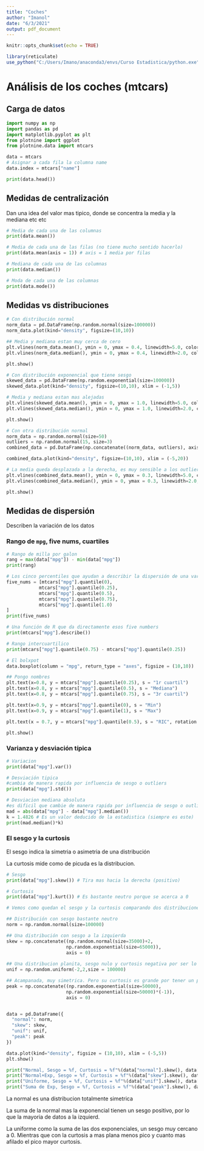 ```yaml
---
title: "Coches"
author: "Imanol"
date: "6/3/2021"
output: pdf_document
---
```


```r
knitr::opts_chunk$set(echo = TRUE)

library(reticulate)
use_python("C:/Users/Imano/anaconda3/envs/Curso Estadistica/python.exe")
```

# Análisis de los coches (mtcars)

## Carga de datos
```python
import numpy as np
import pandas as pd
import matplotlib.pyplot as plt
from plotnine import ggplot
from plotnine.data import mtcars

data = mtcars
# Asignar a cada fila la columna name
data.index = mtcars["name"]

print(data.head())
```

## Medidas de centralización

Dan una idea del valor mas tipico, donde se concentra la media y la mediana etc etc

```python
# Media de cada una de las columnas
print(data.mean()) 

# Media de cada una de las filas (no tiene mucho sentido hacerlo)
print(data.mean(axis = 1)) # axis = 1 media por filas

# Mediana de cada una de las columnas
print(data.median()) 

# Moda de cada una de las columnas
print(data.mode()) 
```

## Medidas vs distribuciones
```python
# Con distribución normal
norm_data = pd.DataFrame(np.random.normal(size=100000))
norm_data.plot(kind="density", figsize=(10,10))

## Media y mediana estan muy cerca de cero
plt.vlines(norm_data.mean(), ymin = 0, ymax = 0.4, linewidth=5.0, color = "green")
plt.vlines(norm_data.median(), ymin = 0, ymax = 0.4, linewidth=2.0, color = "red")

plt.show()

# Con distribución exponencial que tiene sesgo
skewed_data = pd.DataFrame(np.random.exponential(size=100000))
skewed_data.plot(kind="density", figsize=(10,10), xlim = (-1,5))

# Media y mediana estan mas alejadas
plt.vlines(skewed_data.mean(), ymin = 0, ymax = 1.0, linewidth=5.0, color = "green")
plt.vlines(skewed_data.median(), ymin = 0, ymax = 1.0, linewidth=2.0, color = "red")

plt.show()

# Con otra distribución normal
norm_data = np.random.normal(size=50)
outliers = np.random.normal(15, size=3)
combined_data = pd.DataFrame(np.concatenate((norm_data, outliers), axis = 0))

combined_data.plot(kind="density", figsize=(10,10), xlim = (-5,20))

# La media queda desplazada a la derecha, es muy sensible a los outliers
plt.vlines(combined_data.mean(), ymin = 0, ymax = 0.3, linewidth=5.0, color = "green")
plt.vlines(combined_data.median(), ymin = 0, ymax = 0.3, linewidth=2.0, color = "red")

plt.show()
```

## Medidas de dispersión

Describen la variación de los datos

### Rango de `mpg`, five nums, cuartiles
```python
# Rango de milla por galon
rang = max(data["mpg"]) - min(data["mpg"])
print(rang)

# Los cinco percentiles que ayudan a describir la dispersión de una variable
five_nums = [mtcars["mpg"].quantile(0),
            mtcars["mpg"].quantile(0.25),
            mtcars["mpg"].quantile(0.5),
            mtcars["mpg"].quantile(0.75),
            mtcars["mpg"].quantile(1.0)
]
print(five_nums)

# Una función de R que da directamente esos five numbers
print(mtcars["mpg"].describe())

# Rango intercuartilico
print(mtcars["mpg"].quantile(0.75) - mtcars["mpg"].quantile(0.25))

# El bolxpot
data.boxplot(column = "mpg", return_type = "axes", figsize = (10,10))

## Pongo nombres
plt.text(x=0.8, y = mtcars["mpg"].quantile(0.25), s = "1r cuartil")
plt.text(x=0.8, y = mtcars["mpg"].quantile(0.5), s = "Mediana")
plt.text(x=0.8, y = mtcars["mpg"].quantile(0.75), s = "3r cuartil")

plt.text(x=0.9, y = mtcars["mpg"].quantile(0), s = "Min")
plt.text(x=0.9, y = mtcars["mpg"].quantile(1), s = "Max")

plt.text(x = 0.7, y = mtcars["mpg"].quantile(0.5), s = "RIC", rotation = 90, size = 25) # El rotation rota el texto

plt.show()
```

### Varianza y desviación típica

```python
# Variacion
print(data["mpg"].var())

# Desviación tipica
#cambia de manera rapida por influencia de sesgo o outliers
print(data["mpg"].std())

# Desviacion mediana absoluta
#es dificil que cambie de manera rapida por influencia de sesgo o outliers
mad = abs(data["mpg"] - data["mpg"].median())
k = 1.4826 # Es un valor deducido de la estadistica (siempre es este)
print(mad.median()*k)
```

### El sesgo y la curtosis

El sesgo indica la simetria o asimetria de una distribución

La curtosis mide como de picuda es la distribucion.

```python
# Sesgo
print(data["mpg"].skew()) # Tira mas hacia la derecha (positivo)

# Curtosis
print(data["mpg"].kurt()) # Es bastante neutro porque se acerca a 0
```


```python
# Vemos como quedan el sesgo y la curtosis comparando dos distribuciones diferenctes

## Distribución con sesgo bastante neutro
norm = np.random.normal(size=100000)

## Una distribución con sesgo a la izquierda
skew = np.concatenate((np.random.normal(size=35000)+2, 
                      np.random.exponential(size=65000)),
                      axis = 0)
                      
## Una distribucion planita, sesgo nulo y curtosis negativa por ser lo contrario a un pincho.
unif = np.random.uniform(-2,2,size = 100000)

## Acampanada, muy simetrica. Pero su curtosis es grande por tener un pico muy prominente.
peak = np.concatenate((np.random.exponential(size=50000),
                      np.random.exponential(size=50000)*(-1)),
                      axis = 0)


data = pd.DataFrame({
  "normal": norm,
  "skew": skew,
  "unif": unif,
  "peak": peak
})

data.plot(kind="density", figsize = (10,10), xlim = (-5,5))
plt.show()

print("Normal, Sesgo = %f, Curtosis = %f"%(data["normal"].skew(), data["normal"].kurt()))
print("Normal+Exp, Sesgo = %f, Curtosis = %f"%(data["skew"].skew(), data["skew"].kurt()))
print("Uniforme, Sesgo = %f, Curtosis = %f"%(data["unif"].skew(), data["unif"].kurt()))
print("Suma de Exp, Sesgo = %f, Curtosis = %f"%(data["peak"].skew(), data["peak"].kurt()))
```

La normal es una distribucion totalmente simetrica

La suma de la normal mas la exponencial tienen un sesgo positivo, por lo que la mayoria de datos a la izquierd.

La uniforme como la suma de las dos exponenciales, un sesgo muy cercano a 0. Mientras que con la curtosis a mas plana menos pico y cuanto mas afilado el pico mayor curtosis.